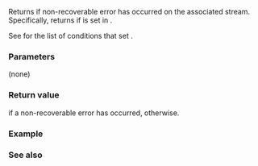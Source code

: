 {{cpp/io/basic_ios/title|bad}}
{{cpp/io/basic_ios/navbar}}
{{dcl begin}}
{{dcl|1=
bool bad() const;
}}
{{dcl end}}

Returns {{c|true}} if non-recoverable error has occurred on the associated stream. Specifically, returns {{c|true}} if {{ltt|cpp/io/ios_base/iostate|badbit}} is set in {{c|rdstate()}}.

See {{l2tt|cpp/io/ios_base/iostate}} for the list of conditions that set {{tt|badbit}}.

===Parameters===
(none)

===Return value===
{{c|true}} if a non-recoverable error has occurred, {{c|false}} otherwise.

===Example===
{{example template|cpp/io/basic_ios/example1}}

===See also===
{{cpp/io/basic ios/iostate accessors}}

{{langlinks|de|es|fr|it|ja|pt|ru|zh}}
